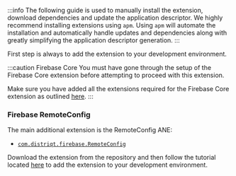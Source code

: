 
:::info
The following guide is used to manually install the extension, download dependencies and update the application descriptor. We highly recommend installing extensions using `apm`. Using `apm` will automate the installation and automatically handle updates and dependencies along with greatly simplifying the application descriptor generation.
:::


First step is always to add the extension to your development environment. 

:::caution Firebase Core
You must have gone through the setup of the Firebase Core extension before attempting to proceed with this extension.

Make sure you have added all the extensions required for the Firebase Core extension as outlined [here](../../core/add-the-extensions.mdx).
:::


### Firebase RemoteConfig

The main additional extension is the RemoteConfig ANE:

- [`com.distriqt.firebase.RemoteConfig`](https://github.com/distriqt/ANE-Firebase/raw/master/lib/com.distriqt.firebase.RemoteConfig.ane)

Download the extension from the repository and then follow the tutorial located [here](/docs/tutorials/getting-started) to add the extension to your development environment.


